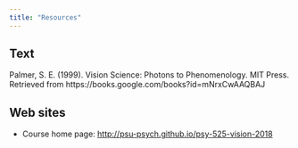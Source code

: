 ```yaml
---
title: "Resources"
---
```


## Text

Palmer, S. E. (1999). Vision Science: Photons to Phenomenology. MIT Press. Retrieved from https://books.google.com/books?id=mNrxCwAAQBAJ

## Web sites

- Course home page: <http://psu-psych.github.io/psy-525-vision-2018>
